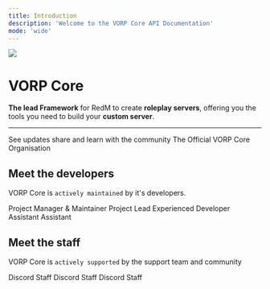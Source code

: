 ```yaml
---
title: Introduction
description: 'Welcome to the VORP Core API Documentation'
mode: 'wide'
---
```


<Frame>
  <img src="images/vorpcore.png"/>
</Frame>

# VORP Core

**The lead Framework** for RedM to create **roleplay servers**,
offering you the tools you need to build your **custom server**.

---

<CardGroup cols={2}>
  <Card
    title="Join VORP Core Official Discord"
    icon="discord"
    color = "#7289da"
    href="https://discord.gg/JjNYMnDKMf">
    See updates share and learn with the community
  </Card>
  <Card
    title="Check GitHub"
    icon="github"
    color = "white"
    href="https://github.com/VORPCORE">
    The Official VORP Core Organisation
  </Card>
</CardGroup>

## Meet the developers

VORP Core is `actively maintained` by it's developers.

<CardGroup cols={4}>
  <Card
    color="lightgreen"
    title="Outsider"
    icon="code"
    href="https://github.com/outsider31000">
    Project Manager & Maintainer
  </Card>
  <Card
    title="Blue"
    icon="code"
    color="lightgreen"
    href="https://github.com/kamelzarandah">
   Project Lead
  </Card>
  <Card
    title="Black Pegasus"
    icon="code"
    color="lightgreen"
    href="https://github.com/creativewild">
    Experienced Developer
  </Card>
  <Card
    title="James the Coding Gamer"
    icon="code"
    color="lightgreen"
    href="https://github.com/James-the-Coding-Gamer">
    Assistant
  </Card>
  <Card
    title="Z-eus"
    icon="code"
    color="lightgreen"
    href="https://github.com/Z-eus">
    Assistant
  </Card>
</CardGroup>

## Meet the staff

VORP Core is `actively supported` by the support team and community

<CardGroup cols={4} >
  <Card
    title="Hobbs"
    icon="shield"
    color="lightgreen"
    href="https://github.com/DerHobbs"
    >
    Discord Staff
  </Card>
  <Card
    title="Z-eus"
    icon="shield"
    color="lightgreen"
    href="https://github.com/Z-eus">
    Discord Staff
  </Card>
  <Card
    title="Unknownsoph"
    icon="shield"
    color="lightgreen"
    href="">
    Discord Staff
  </Card>

</CardGroup>